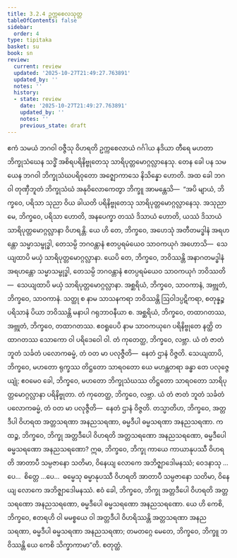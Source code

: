 ```yaml
---
title: 3.2.4 ဥက္ကစေလသုတ္တ
tableOfContents: false
sidebar:
  order: 4
type: tipitaka
basket: su
book: sn
review:
  current: review
  updated: '2025-10-27T21:49:27.763891'
  updated_by: ''
  notes: ''
  history:
  - state: review
    date: '2025-10-27T21:49:27.763891'
    updated_by: ''
    notes: ''
    previous_state: draft
---
```



<ReviewStatus review={frontmatter.review} showDetails={true} />

<HypothesisAnnotation frontmatter={frontmatter} />

<DynamicBreadcrumb />

<Division number="380" book="sn" e="ch" v="18" p="335">

<Paragraph number="830" book="sn">
ဧကံ သမယံ ဘဂဝါ ဝဇ္ဇီသု ဝိဟရတိ ဥက္ကစေလာယံ ဂင်္ဂါယ နဒိယာ တီရေ မဟတာ ဘိက္ခုသံဃေန သဒ္ဓိံ အစိရပရိနိဗ္ဗုတေသု သာရိပုတ္တမောဂ္ဂလ္လာနေသု. တေန ခေါ ပန သမယေန ဘဂဝါ ဘိက္ခုသံဃပရိဝုတော အဇ္ဈောကာသေ နိသိန္နော ဟောတိ.
</Paragraph>

<Paragraph number="831" book="sn">
အထ ခေါ ဘဂဝါ တုဏှီဘူတံ ဘိက္ခုသံဃံ အနုဝိလောကေတွာ ဘိက္ခူ အာမန္တေသိ—  “အပိ မျာယံ, ဘိက္ခဝေ, ပရိသာ သုညာ ဝိယ ခါယတိ ပရိနိဗ္ဗုတေသု သာရိပုတ္တမောဂ္ဂလ္လာနေသု. အသုညာ မေ, ဘိက္ခဝေ, ပရိသာ ဟောတိ, အနပေက္ခာ တဿံ ဒိသာယံ ဟောတိ, ယဿံ ဒိသာယံ သာရိပုတ္တမောဂ္ဂလ္လာနာ ဝိဟရန္တိ. ယေ ဟိ တေ, ဘိက္ခဝေ, အဟေသုံ အတီတမဒ္ဓါနံ အရဟန္တော သမ္မာသမ္ဗုဒ္ဓါ, တေသမ္ပိ ဘဂဝန္တာနံ ဧတပ္ပရမံယေဝ သာဝကယုဂံ အဟောသိ—  သေယျထာပိ မယှံ သာရိပုတ္တမောဂ္ဂလ္လာနာ. ယေပိ တေ, ဘိက္ခဝေ, ဘဝိဿန္တိ အနာဂတမဒ္ဓါနံ အရဟန္တော သမ္မာသမ္ဗုဒ္ဓါ, တေသမ္ပိ ဘဂဝန္တာနံ ဧတပ္ပရမံယေဝ သာဝကယုဂံ ဘဝိဿတိ—  သေယျထာပိ မယှံ သာရိပုတ္တမောဂ္ဂလ္လာနာ. အစ္ဆရိယံ, ဘိက္ခဝေ, သာဝကာနံ, အဗ္ဘုတံ, ဘိက္ခဝေ, သာဝကာနံ. သတ္ထု စ နာမ သာသနကရာ ဘဝိဿန္တိ ဩဝါဒပ္ပဋိကရာ, စတုန္နဉ္စ ပရိသာနံ ပိယာ ဘဝိဿန္တိ မနာပါ ဂရုဘာဝနီယာ စ. အစ္ဆရိယံ, ဘိက္ခဝေ, တထာဂတဿ, အဗ္ဘုတံ, ဘိက္ခဝေ, တထာဂတဿ. ဧဝရူပေပိ နာမ သာဝကယုဂေ ပရိနိဗ္ဗုတေ နတ္ထိ တထာဂတဿ သောကော ဝါ ပရိဒေဝေါ ဝါ. တံ ကုတေတ္ထ, ဘိက္ခဝေ, လဗ္ဘာ. ယံ တံ ဇာတံ ဘူတံ သင်္ခတံ ပလောကဓမ္မံ, တံ ဝတ မာ ပလုဇ္ဇီတိ—  နေတံ ဌာနံ ဝိဇ္ဇတိ. သေယျထာပိ, ဘိက္ခဝေ, မဟတော ရုက္ခဿ တိဋ္ဌတော သာရဝတော ယေ မဟန္တတရာ ခန္ဓာ တေ ပလုဇ္ဇေယျုံ; ဧဝမေဝ ခေါ, ဘိက္ခဝေ, မဟတော ဘိက္ခုသံဃဿ တိဋ္ဌတော သာရဝတော သာရိပုတ္တမောဂ္ဂလ္လာနာ ပရိနိဗ္ဗုတာ. တံ ကုတေတ္ထ, ဘိက္ခဝေ, လဗ္ဘာ. ယံ တံ ဇာတံ ဘူတံ သင်္ခတံ ပလောကဓမ္မံ, တံ ဝတ မာ ပလုဇ္ဇီတိ—  နေတံ ဌာနံ ဝိဇ္ဇတိ. တသ္မာတိဟ, ဘိက္ခဝေ, အတ္တဒီပါ ဝိဟရထ အတ္တသရဏာ အနညသရဏာ, ဓမ္မဒီပါ ဓမ္မသရဏာ အနညသရဏာ.
</Paragraph>

<Paragraph number="832" book="sn">
ကထဉ္စ, ဘိက္ခဝေ, ဘိက္ခု အတ္တဒီပေါ ဝိဟရတိ အတ္တသရဏော အနညသရဏော, ဓမ္မဒီပေါ ဓမ္မသရဏော အနညသရဏော? ဣဓ, ဘိက္ခဝေ, ဘိက္ခု ကာယေ ကာယာနုပဿီ ဝိဟရတိ အာတာပီ သမ္ပဇာနော သတိမာ, ဝိနေယျ လောကေ အဘိဇ္ဈာဒေါမနဿံ; ဝေဒနာသု …ပေ…  စိတ္တေ …ပေ…  ဓမ္မေသု ဓမ္မာနုပဿီ ဝိဟရတိ အာတာပီ သမ္ပဇာနော သတိမာ, ဝိနေယျ လောကေ အဘိဇ္ဈာဒေါမနဿံ. ဧဝံ ခေါ, ဘိက္ခဝေ, ဘိက္ခု အတ္တဒီပေါ ဝိဟရတိ အတ္တသရဏော အနညသရဏော, ဓမ္မဒီပေါ ဓမ္မသရဏော အနညသရဏော. ယေ ဟိ ကေစိ, ဘိက္ခဝေ, ဧတရဟိ ဝါ မမစ္စယေ ဝါ အတ္တဒီပါ ဝိဟရိဿန္တိ အတ္တသရဏာ အနညသရဏာ, ဓမ္မဒီပါ ဓမ္မသရဏာ အနညသရဏာ; တမတဂ္ဂေ မေတေ, ဘိက္ခဝေ, ဘိက္ခူ ဘဝိဿန္တိ ယေ ကေစိ သိက္ခာကာမာ”တိ.

</Paragraph>
</Division>

<Paragraph number="833" type="center" book="sn">
စတုတ္ထံ.
</Paragraph>